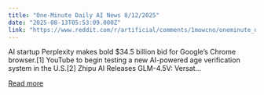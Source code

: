 ```yaml
---
title: "One-Minute Daily AI News 8/12/2025"
date: "2025-08-13T05:53:09.000Z"
link: "https://www.reddit.com/r/artificial/comments/1mowcno/oneminute_daily_ai_news_8122025/"
---
```


AI startup Perplexity makes bold $34.5 billion bid for Google’s Chrome browser.[1]
 YouTube to begin testing a new AI-powered age verification system in the U.S.[2]
 Zhipu AI Releases GLM-4.5V: Versat...

[Read more](https://www.reddit.com/r/artificial/comments/1mowcno/oneminute_daily_ai_news_8122025/)
